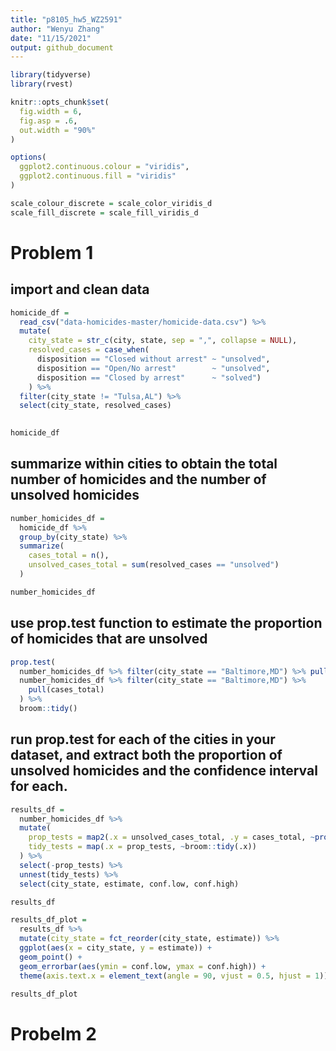 ```yaml
---
title: "p8105_hw5_WZ2591"
author: "Wenyu Zhang"
date: "11/15/2021"
output: github_document
---
```


```r
library(tidyverse)
library(rvest)

knitr::opts_chunk$set(
  fig.width = 6,
  fig.asp = .6,
  out.width = "90%"
)

options(
  ggplot2.continuous.colour = "viridis",
  ggplot2.continuous.fill = "viridis"
)

scale_colour_discrete = scale_color_viridis_d
scale_fill_discrete = scale_fill_viridis_d
```

# Problem 1
## import and clean data

```r
homicide_df = 
  read_csv("data-homicides-master/homicide-data.csv") %>% 
  mutate(
    city_state = str_c(city, state, sep = ",", collapse = NULL), 
    resolved_cases = case_when(
      disposition == "Closed without arrest" ~ "unsolved",
      disposition == "Open/No arrest"        ~ "unsolved",
      disposition == "Closed by arrest"      ~ "solved")
    ) %>% 
  filter(city_state != "Tulsa,AL") %>% 
  select(city_state, resolved_cases)
  

homicide_df
```

## summarize within cities to obtain the total number of homicides and the number of unsolved homicides

```r
number_homicides_df = 
  homicide_df %>% 
  group_by(city_state) %>% 
  summarize(
    cases_total = n(),
    unsolved_cases_total = sum(resolved_cases == "unsolved")
  )

number_homicides_df
```

## use prop.test function to estimate the proportion of homicides that are unsolved

```r
prop.test(
  number_homicides_df %>% filter(city_state == "Baltimore,MD") %>% pull(unsolved_cases_total), 
  number_homicides_df %>% filter(city_state == "Baltimore,MD") %>% 
    pull(cases_total)
  ) %>% 
  broom::tidy()
```

## run prop.test for each of the cities in your dataset, and extract both the proportion of unsolved homicides and the confidence interval for each.

```r
results_df = 
  number_homicides_df %>% 
  mutate(
    prop_tests = map2(.x = unsolved_cases_total, .y = cases_total, ~prop.test(x = .x, n = .y)),
    tidy_tests = map(.x = prop_tests, ~broom::tidy(.x))
  ) %>% 
  select(-prop_tests) %>% 
  unnest(tidy_tests) %>% 
  select(city_state, estimate, conf.low, conf.high)

results_df
```

```r
results_df_plot = 
  results_df %>% 
  mutate(city_state = fct_reorder(city_state, estimate)) %>% 
  ggplot(aes(x = city_state, y = estimate)) +
  geom_point() + 
  geom_errorbar(aes(ymin = conf.low, ymax = conf.high)) + 
  theme(axis.text.x = element_text(angle = 90, vjust = 0.5, hjust = 1))

results_df_plot
```

# Probelm 2

